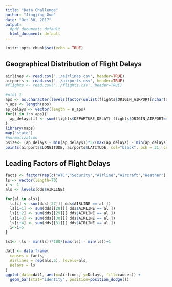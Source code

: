 ```yaml
---
title: "Data Challenge"
author: "Jingjing Guo"
date: "Oct 30, 2017"
output:
  #pdf_document: default
  html_document: default
---
```


```r
knitr::opts_chunk$set(echo = TRUE)
```
## Geographical Distribution of Flight Delays

```r
airlines <- read.csv('../airlines.csv', header=TRUE)
airports <- read.csv('../airports.csv', header=TRUE)
#flights <- read.csv('../flights.csv', header=TRUE)

#plot 1
aps <- as.character(levels(factor(unlist(flights$ORIGIN_AIRPORT[nchar(as.character(flights$ORIGIN_AIRPORT))==3]))))
n_aps <- length(aps)
ap_delays <- vector(length = n_aps)
for(i in 1:n_aps){
  ap_delays[i] <- sum(flights$DEPARTURE_DELAY[ flights$ORIGIN_AIRPORT==aps[i] & flights$DEPARTURE_DELAY > 0], na.rm=TRUE)
}
library(maps)
map("state")
#normalization
psize<- (ap_delays - min(ap_delays))*5/(max(ap_delays) - min(ap_delays))+0.5
points(airports$LONGITUDE, airports$LATITUDE, col="black", pch = 21, cex=psize, bg="red")
```


## Leading Factors of Flight Delays
```r
facts <- factor(rep(c("ATC","Security","Airline","Aircraft","Weather"),each = 14))
ls <- vector(length=70)
i <- 1
als <- levels(dds$AIRLINE)

for(al in als){
  ls[i] <- sum(dds[[27]][ dds$AIRLINE == al ])
  ls[i+1] <- sum(dds[[28]][ dds$AIRLINE == al ])
  ls[i+2] <- sum(dds[[29]][ dds$AIRLINE == al ])
  ls[i+3] <- sum(dds[[30]][ dds$AIRLINE == al ])
  ls[i+4] <- sum(dds[[31]][ dds$AIRLINE == al ])
  i<-i+5
}

ls1<- (ls - min(ls))*100/(max(ls) - min(ls))+1

dat1 <- data.frame(
  causes = facts,
  Airlines = rep(als,5), levels=als,
  Delays = ls
)
ggplot(data=dat1, aes(x=Airlines, y=Delays, fill=causes)) +
  geom_bar(stat="identity", position=position_dodge())
```